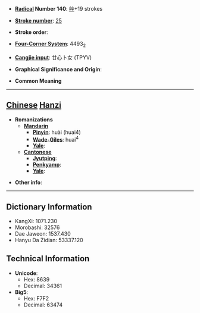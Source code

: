 * '''[[Wiktionary:Chinese radical index| Radical]] Number 140''': [[Wiktionary:Chinese radical index 艸|艸]]+19 strokes

* '''[[Wiktionary:Chinese total strokes index|Stroke number]]''': [[Wiktionary:Chinese total strokes index 25|25]]

* '''Stroke order''': 

* '''[[Wiktionary:Chinese four corner index|Four-Corner System]]''': 4493<sub>2</sub>

* '''[[Wiktionary:Chinese Cangjie index|Cangjie input]]''': 廿心卜女 (TPYV)

* '''Graphical Significance and Origin''': 

* '''Common Meaning'''

----

== [[Chinese]] [[Hanzi]] ==

* '''Romanizations'''
** '''[[Mandarin]]'''
*** '''[[Pinyin]]''': huài (huai4)
*** '''[[Wade-Giles]]''': huai<sup>4</sup>
*** '''[[Yale]]''': 
** '''[[Cantonese]]'''
*** '''[[Jyutping]]''':
*** '''[[Penkyamp]]''': 
*** '''[[Yale]]''': 

* '''Other info''': 

----

== Dictionary Information ==

* KangXi: 1071.230
* Morobashi: 32576
* Dae Jaweon: 1537.430
* Hanyu Da Zidian: 53337.120

== Technical Information ==

* '''Unicode''':
** Hex: 8639
** Decimal: 34361
* '''Big5''':
** Hex: F7F2
** Decimal: 63474